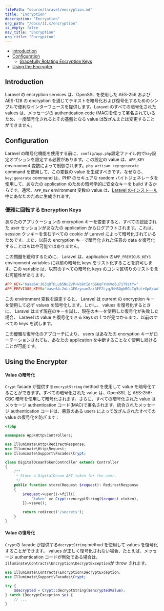 ```yaml
---
filePath: "source/laravel/encryption.md"
title: "Encryption"
description: "Encryption"
org_path: "/docs/11.x/encryption"
is_empty: false
nav_title: "Encryption"
org_title: "Encryption"
---
```


<InPageIndex>

- [Introduction](#introduction)
- [Configuration](#configuration)
  - [Gracefully Rotating Encryption Keys](#gracefully-rotating-encryption-keys)
- [Using the Encrypter](#using-the-encrypter)

</InPageIndex>

<a name="introduction"></a>

## Introduction

Laravel の encryption services は、OpenSSL を使用した AES-256 および AES-128 の encryption を通じてテキストを暗号化および復号化するためのシンプルで便利なインターフェースを提供します。Laravel のすべての暗号化された values は、メッセージの authentication code (MAC)を使って署名されているため、一度暗号化されるとその基盤となる value は改ざんまたは変更することができません。

<a name="configuration"></a>

## Configuration

Laravel の暗号化機能を使用する前に、`config/app.php`設定ファイル内で`key`設定オプションを設定する必要があります。この設定の value は、`APP_KEY` environment 変数によって制御されます。`php artisan key:generate` command を使用して、この変数の value を生成すべきです。なぜなら、`key:generate` command は、PHP のセキュアな random バイトジェネレータを使用して、あなたの application のための暗号学的に安全なキーを build するからです。通常、`APP_KEY` environment 変数の value は、[Laravel のインストール](/ja/php/laravel/v11.x/02-getting-started/01-installation)中にあなたのために生成されます。

<a name="gracefully-rotating-encryption-keys"></a>

### 優雅に回転する Encryption Keys

あなたのアプリケーションの encryption キーを変更すると、すべての認証された user セッションがあなたの application からログアウトされます。これは、 session クッキーを含むすべての cookie が Laravel によって暗号化されているためです。また、以前の encryption キーで暗号化された任意の data を復号化することはもはや可能ではありません。

この問題を緩和するために、 Laravel は、application の`APP_PREVIOUS_KEYS` environment variables に以前の暗号化 keys をリスト化することを許可します。この variable は、以前のすべての暗号化 keys のコンマ区切りのリストを含む可能性があります。

```ini
APP_KEY="base64:J63qRTDLub5NuZvP+kb8YIorGS6qFYHKVo6u7179stY="
APP_PREVIOUS_KEYS="base64:2nLsGFGzyoae2ax3EF2Lyq/hH6QghBGLIq5uL+Gp8/w="
```

この environment 変数を設定すると、 Laravel は current の encryption キーを使用して必ず values を暗号化します。しかし、 values を復号化するときに、 Laravel はまず現在のキーを試し、現在のキーを使用した復号化が失敗した場合、 Laravel は value を復号化できる keys の 1 つが見つかるまで、以前のすべての keys を試します。

この優雅な復号化のアプローチにより、 users はあなたの encryption キーがローテーションされても、あなたの application を中断することなく使用し続けることが可能です。

<a name="using-the-encrypter"></a>

## Using the Encrypter

<a name="encrypting-a-value"></a>

#### Value の暗号化

`Crypt` facade が提供する`encryptString` method を使用して value を暗号化することができます。すべての暗号化された value は、OpenSSL と AES-256-CBC 暗号を使用して暗号化されます。さらに、すべての暗号化された value はメッセージ authentication コード(MAC)で署名されます。統合されたメッセージ authentication コードは、悪意のある users によって改ざんされたすべての value の復号化を防ぎます：

```php
<?php

namespace App\Http\Controllers;

use Illuminate\Http\RedirectResponse;
use Illuminate\Http\Request;
use Illuminate\Support\Facades\Crypt;

class DigitalOceanTokenController extends Controller
{
    /**
     * Store a DigitalOcean API token for the user.
     */
    public function store(Request $request): RedirectResponse
    {
        $request->user()->fill([
            'token' => Crypt::encryptString($request->token),
        ])->save();

        return redirect('/secrets');
    }
}
```

<a name="decrypting-a-value"></a>

#### Value の復号化

`Crypt`の facade が提供する`decryptString` method を使用して values を復号化することができます。 values が正しく復号化されない場合、たとえば、メッセージ authentication コードが無効である場合は、`Illuminate\Contracts\Encryption\DecryptException`が throw されます。

```php
use Illuminate\Contracts\Encryption\DecryptException;
use Illuminate\Support\Facades\Crypt;

try {
    $decrypted = Crypt::decryptString($encryptedValue);
} catch (DecryptException $e) {
    // ...
}

```
